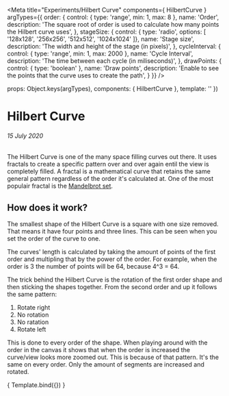 
<Meta
  title="Experiments/Hilbert Curve"
  components={ HilbertCurve }
  argTypes={{
    order: {
      control: { type: 'range', min: 1, max: 8 },
      name: 'Order',
      description: 'The square root of order is used to calculate how many points the Hilbert curve uses',
    },
    stageSize: {
      control: { type: 'radio', options: [ '128x128', '256x256', '512x512', '1024x1024' ]},
      name: 'Stage size',
      description: 'The width and height of the stage (in pixels)',
    },
    cycleInterval: {
      control: { type: 'range', min: 1, max: 2000 },
      name: 'Cycle Interval',
      description: 'The time between each cycle (in miliseconds)',
    },
    drawPoints: {
      control: { type: 'boolean' },
      name: 'Draw points',
      description: 'Enable to see the points that the curve uses to create the path',
    }
  }}
/>

  props: Object.keys(argTypes),
  components: { HilbertCurve },
  template: '<hilbert-curve :options="$props" />'
})

# Hilbert Curve
###### 15 July 2020

The Hilbert Curve is one of the many space filling curves out there. It uses fractals to create a specific pattern over and over again entil the view is completely filled.
A fractal is a mathematical curve that retains the same general pattern regardless of the order it's calculated at. One of the most populair fractal is the [Mandelbrot set](https://en.wikipedia.org/wiki/Mandelbrot_set).

## How does it work?

The smallest shape of the Hilbert Curve is a square with one size removed. That means it have four points and three lines. This can be seen when you set the order of the curve to one.

The curves' length is calculated by taking the amount of points of the first order and multipling that by the power of the order. For example, when the order is 3 the number of points will be 64, because 4^3 = 64.

The trick behind the Hilbert Curve is the rotation of the first order shape and then sticking the shapes together. From the second order and up it follows the same pattern:

1. Rotate right
2. No rotation
3. No ratation
4. Rotate left

This is done to every order of the shape. When playing around with the order in the canvas it shows that when the order is increased the curve/view looks more zoomed out.
This is because of that pattern. It's the same on every order. Only the amount of segments are increased and rotated.

<Preview>
  <Story
    name="Default"
    args={{
      order: 3,
      stageSize: '512x512',
      cycleInterval: 1,
      drawPoints: false
    }}
  >
    { Template.bind({}) }
  </Story>
</Preview>

<Props story="Default" />

